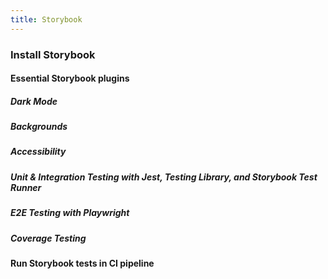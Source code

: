 ```yaml
---
title: Storybook
---
```


### Install Storybook

#### Essential Storybook plugins

##### Dark Mode

##### Backgrounds

##### Accessibility

##### Unit & Integration Testing with Jest, Testing Library, and Storybook Test Runner

##### E2E Testing with Playwright

##### Coverage Testing

#### Run Storybook tests in CI pipeline

